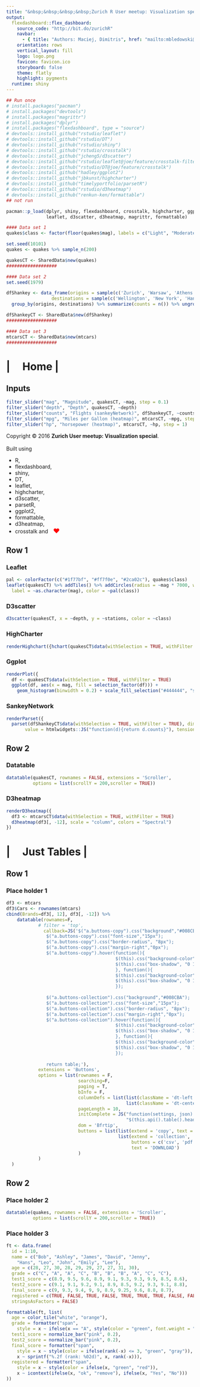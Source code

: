 ```yaml
---
title: "&nbsp;&nbsp;&nbsp;&nbsp;Zurich R User meetup: Visualization special"
output: 
  flexdashboard::flex_dashboard:
    source_code: "http://bit.do/zurichR"
    navbar:
      - { title: "Authors: Maciej, Dimitris", href: "mailto:mbledowski@ebay.com; dpsaradellis@ebay.com", align: right }
    orientation: rows
    vertical_layout: fill
    logo: logo.png
    favicon: favicon.ico
    storyboard: false
    theme: flatly
    highlight: pygments
  runtime: shiny
---
```


<style type="text/css"> .sidebar { overflow: auto; } </style>

```r
## Run once
# install.packages("pacman")
# install.packages("devtools")
# install.packages("magrittr")
# install.packages("dplyr")
# install.packages("flexdashboard", type = "source")
# devtools::install_github("rstudio/leaflet")
# devtools::install_github("rstudio/DT")
# devtools::install_github("rstudio/shiny")
# devtools::install_github("rstudio/crosstalk")
# devtools::install_github("jcheng5/d3scatter")
# devtools::install_github("rstudio/leaflet@joe/feature/crosstalk-filter")
# devtools::install_github("rstudio/DT@joe/feature/crosstalk")
# devtools::install_github("hadley/ggplot2")
# devtools::install_github("jbkunst/highcharter")
# devtools::install_github("timelyportfolio/parsetR")
# devtools::install_github("rstudio/d3heatmap")
# devtools::install_github("renkun-ken/formattable")
## not run 

pacman::p_load(dplyr, shiny, flexdashboard, crosstalk, highcharter, ggplot2, parsetR, DT, 
               leaflet, d3scatter, d3heatmap, magrittr, formattable)

#### Data set 1
quakes$class <- factor(floor(quakes$mag), labels = c("Light", "Moderate", "Strong"))

set.seed(10101)
quakes <- quakes %>% sample_n(200)

quakesCT <- SharedData$new(quakes)
###################

#### Data set 2
set.seed(1979)

dfShankey <- data_frame(origins = sample(c('Zurich', 'Warsaw', 'Athens', 'Bern'), size = 100, replace = TRUE), 
                 destinations = sample(c('Wellington', 'New York', 'Hanoi', 'Maseru'), size = 100, replace = TRUE)) %>% 
  group_by(origins, destinations) %>% summarize(counts = n()) %>% ungroup() %>% arrange(desc(counts))

dfShankeyCT <- SharedData$new(dfShankey)
###################

#### Data set 3
mtcarsCT <- SharedData$new(mtcars)
###################
```

| &nbsp; <i class="fa fa-home fa-3">&nbsp;</i> Home |
===================================== 

Inputs {.sidebar}
-----------------------------------------------------------------------

```r
filter_slider("mag", "Magnitude", quakesCT, ~mag, step = 0.1)
filter_slider("depth", "Depth", quakesCT, ~depth)
filter_slider("counts", "Flights (sankeyNetwork)", dfShankeyCT, ~counts, step = 1)
filter_slider("mpg", "Miles per Gallon (heatmap)", mtcarsCT, ~mpg, step = 0.1)
filter_slider("hp", "horsepower (heatmap)", mtcarsCT, ~hp, step = 1)
```

<font-size:10>Copyright &copy; 2016 <b>Zurich User meetup: Visualization special</b>.<br><br> Built using <ul class="dashed"><li>R,</li> <li>flexdashboard,</li> <li>shiny,</li> <li>DT,</li> <li>leaflet,</li> <li>highcharter,</li> <li>d3scatter,</li> <li>parsetR,</li> <li>ggplot2,</li> <li>formattable,</li>
<li>d3heatmap, </li><li>crosstalk and <span style="font-size:125%;color:red;">&nbsp; &hearts;</span></font-size></li> </ul>

Row 1
-----------------------------------------------------------------------

### Leaflet

```r
pal <- colorFactor(c("#1f77bf", "#ff7f0e", "#2ca02c"), quakes$class)
leaflet(quakesCT) %>% addTiles() %>% addCircles(radius = ~mag * 7000, weight = 1, fillOpacity = 0.8,
  label = ~as.character(mag), color = ~pal(class))
```

### D3scatter

```r
d3scatter(quakesCT, x = ~depth, y = ~stations, color = ~class)
```

### HighCharter

```r
renderHighchart({hchart(quakesCT$data(withSelection = TRUE, withFilter = TRUE)$class, colorByPoint = TRUE)})
```

### Ggplot

```r
renderPlot({
  df <- quakesCT$data(withSelection = TRUE, withFilter = TRUE)
  ggplot(df, aes(x = mag, fill = selection_factor(df))) +
    geom_histogram(binwidth = 0.2) + scale_fill_selection("#444444", "skyblue1")})
```

### SankeyNetwork

```r
renderParset({
  parset(dfShankeyCT$data(withSelection = TRUE, withFilter = TRUE), dimensions = c('origins', 'destinations'), 
       value = htmlwidgets::JS("function(d){return d.counts}"), tension = 0.5)})
```


Row 2
-----------------------------------------------------------------------

### Datatable

```r
datatable(quakesCT, rownames = FALSE, extensions = 'Scroller', 
          options = list(scrollY = 200,scroller = TRUE))
```

### D3heatmap

```r
renderD3heatmap({
  df3 <- mtcarsCT$data(withSelection = TRUE, withFilter = TRUE)
  d3heatmap(df3[, -12], scale = "column", colors = "Spectral")
})
```

| &nbsp; <i class="fa fa-table fa-3">&nbsp;</i> Just Tables |
===================================== 


Row 1
-------------------------------------
    
### Place holder 1
    
```r
df3 <- mtcars
df3$Cars <- rownames(mtcars)
cbind(Brands=df3[, 12], df3[, -12]) %>% 
    datatable(rownames=F, 
            # filter = 'top',
              callback=JS('$("a.buttons-copy").css("background","#008CBA"); 
               $("a.buttons-copy").css("font-size","15px");
               $("a.buttons-copy").css("border-radius", "8px");
               $("a.buttons-copy").css("margin-right","0px");
               $("a.buttons-copy").hover(function(){
                                         $(this).css("background-color", "#e7e7e7");
                                         $(this).css("box-shadow", "0 12px 16px 0 rgba(0,0,0,0.24), 0 17px 50px 0 rgba(0,0,0,0.19)");
                                         }, function(){
                                         $(this).css("background-color", "#008CBA");
                                         $(this).css("box-shadow", "0 12px 16px 0 rgba(0,0,0,0), 0 17px 50px 0 rgba(0,0,0,0)");
                                         });
               
               $("a.buttons-collection").css("background","#008CBA"); 
               $("a.buttons-collection").css("font-size","15px");
               $("a.buttons-collection").css("border-radius", "8px");
               $("a.buttons-collection").css("margin-right","0px");
               $("a.buttons-collection").hover(function(){
                                         $(this).css("background-color", "#e7e7e7");
                                         $(this).css("box-shadow", "0 12px 16px 0 rgba(0,0,0,0.24), 0 17px 50px 0 rgba(0,0,0,0.19)");
                                         }, function(){
                                         $(this).css("background-color", "#008CBA");
                                         $(this).css("box-shadow", "0 12px 16px 0 rgba(0,0,0,0), 0 17px 50px 0 rgba(0,0,0,0)");
                                         });
                
               return table;'),
            extensions = 'Buttons',
            options = list(rownames = F,
                           searching=F,
                           paging = T,
                           bInfo = F,
                           columnDefs = list(list(className = 'dt-left',  targets = 0),
                                             list(className = 'dt-center',  targets = 1:11)),
                           pageLength = 10,
                           initComplete = JS("function(settings, json) {",
                                             "$(this.api().table().header()).css({'background-color': '#99ccff', 'color': '#003333'});","}"),
                           dom = 'Bfrtip',
                           buttons = list(list(extend = 'copy', text = '&nbsp;&nbsp;&nbsp;&nbsp;COPY&nbsp;&nbsp;&nbsp;&nbsp;'),
                                          list(extend = 'collection',
                                               buttons = c('csv', 'pdf'),
                                               text = 'DOWNLOAD')
                           )
            )
  )

```
   
Row 2 {.tabset .tabset-fade}
-------------------------------------
   
### Place holder 2

```r
datatable(quakes, rownames = FALSE, extensions = 'Scroller', 
          options = list(scrollY = 200,scroller = TRUE))
```   
 
### Place holder 3
    
```r
ft <- data.frame(
  id = 1:10,
  name = c("Bob", "Ashley", "James", "David", "Jenny", 
    "Hans", "Leo", "John", "Emily", "Lee"), 
  age = c(28, 27, 30, 28, 29, 29, 27, 27, 31, 30),
  grade = c("C", "A", "A", "C", "B", "B", "B", "A", "C", "C"),
  test1_score = c(8.9, 9.5, 9.6, 8.9, 9.1, 9.3, 9.3, 9.9, 8.5, 8.6),
  test2_score = c(9.1, 9.1, 9.2, 9.1, 8.9, 8.5, 9.2, 9.3, 9.1, 8.8),
  final_score = c(9, 9.3, 9.4, 9, 9, 8.9, 9.25, 9.6, 8.8, 8.7),
  registered = c(TRUE, FALSE, TRUE, FALSE, TRUE, TRUE, TRUE, FALSE, FALSE, FALSE),
  stringsAsFactors = FALSE)

formattable(ft, list(
  age = color_tile("white", "orange"),
  grade = formatter("span",
    style = x ~ ifelse(x == "A", style(color = "green", font.weight = "bold"), NA)),
  test1_score = normalize_bar("pink", 0.2),
  test2_score = normalize_bar("pink", 0.2),
  final_score = formatter("span",
    style = x ~ style(color = ifelse(rank(-x) <= 3, "green", "gray")),
    x ~ sprintf("%.2f (rank: %02d)", x, rank(-x))),
  registered = formatter("span", 
    style = x ~ style(color = ifelse(x, "green", "red")),
    x ~ icontext(ifelse(x, "ok", "remove"), ifelse(x, "Yes", "No")))
))
```
